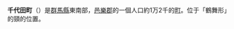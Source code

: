 {{unreferenced|time=2011-08-01T04:22:41+00:00}}
{{日本町村|
自治體名=千代田|
町村=町|
圖像=[[File:MusashiOhashiToneRiver.jpg|240px]]|
圖像說明=[[利根大堰|利根大堰]]（[[武藏大橋|武藏大橋]]）
|町村章=[[File:Emblem_of_Chiyoda,_Gunma.svg|80px]]

|日文原名=千代田町|
平假名=ちよだまち|
羅馬字拼音=Chiyoda-machi|
都道府縣=群馬縣|
支廳=|
郡=邑樂郡|
編號=10523-6|
面積=21.76|
邊界未定=|
人口=12,002|
統計時間=2007年8月1日|
自治體=[[館林市|館林市]]、[[大泉町|大泉町]]、[[邑樂町|邑樂町]]、[[明和町_(群馬縣)|明和町]]、[[熊谷市|熊谷市]]、[[行田市|行田市]]|
樹=|
花=|
鳥=|
其他象徵物=|
其他象徵=|
郵遞區號=370-0598|
所在地=邑樂郡千代田町大字赤岩1895番地1|
電話號碼=276-86-2111|
外部連結=http://www.town.chiyoda.gunma.jp/|
經度=|
緯度=|
地圖=|
註記=
}}
'''千代田町'''（{{jpn|j=千代田町|hg=ちよだまち|rm=Chiyoda machi|f=y}}）是[[群馬縣|群馬縣]]東南部，[[邑樂郡|邑樂郡]]的一個人口約1万2千的[[町|町]]。位于「鶴舞形」的頸的位置。

{{群馬縣}}{{Authority control}}
